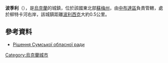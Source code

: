 '''波季利'''（{{lang-uk|Поділи}}），是[[烏克蘭|烏克蘭]]的城鎮，位於該國東北部[[蘇梅州|蘇梅州]]，由[[中布達區|中布達區]]負責管轄，處於柳特卡河右岸，該城鎮距離[[波利西克_(中布達區)|波利西克]]大約0.5公里。

==參考資料==
*[http://w1.c1.rada.gov.ua/pls/z7502/A035?rdat=03.11.2009&letter=2522 Рішення Сумської обласної ради]

{{Ukraine-geo-stub}}
[[Category:烏克蘭城市|Category:烏克蘭城市]]